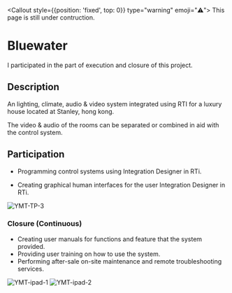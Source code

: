 
<Callout style={{position: 'fixed', top: 0}} type="warning" emoji="⚠️">
  This page is still under contruction.
</Callout>

# Bluewater

I participated in the part of execution and closure of this project.

## Description

An lighting, climate, audio & video system integrated using RTI for a luxury house located at Stanley, hong kong.

The video & audio of the rooms can be separated or combined in aid with the control system.

## Participation

- Programming control systems using Integration Designer in RTi.

- Creating graphical human interfaces for the user Integration Designer in RTi.

![YMT-TP-3](/../public/pic/BW_3.jpg)

### Closure (Continuous)

- Creating user manuals for functions and feature that the system provided.
- Providing user training on how to use the system.
- Performing after-sale on-site maintenance and remote troubleshooting services.

![YMT-ipad-1](/../public/pic/BW_2.jpg)
![YMT-ipad-2](/../public/pic/BW_1.jpg)